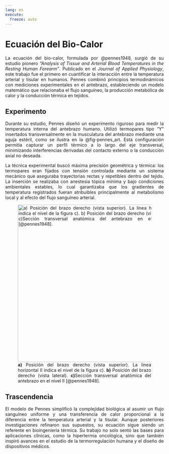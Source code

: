 ```yaml
--- 
lang: es
execute: 
  freeze: auto
---
```

# Ecuación del Bio-Calor
::: {style="text-align: justify"}
La ecuación del bio-calor, formulada por @pennes1948, surgió de su estudio pionero *"Analysis of Tissue and Arterial Blood Temperatures in the Resting Human Forearm"*. Publicado en el *Journal of Applied Physiology*, este trabajo fue el primero en cuantificar la interacción entre la temperatura arterial y tisular en humanos. Pennes combinó principios termodinámicos con mediciones experimentales en el antebrazo, estableciendo un modelo matemático que relacionaba el flujo sanguíneo, la producción metabólica de calor y la conducción térmica en tejidos.  

## Experimento
Durante su estudio, Pennes diseñó un experimento riguroso para medir la temperatura interna del antebrazo humano. Utilizó termopares tipo “Y” insertados transversalmente en la musculatura del antebrazo mediante una aguja estéril, como se ilustra en la @fig-pennes_art. Esta configuración permitía capturar un perfil térmico a lo largo del eje transversal, minimizando interferencias derivadas del contacto externo o la conducción axial no deseada.

La técnica experimental buscó máxima precisión geométrica y térmica: los termopares eran fijados con tensión controlada mediante un sistema mecánico que aseguraba trayectorias rectas y repetibles dentro del tejido. La inserción se realizaba con anestesia tópica mínima y bajo condiciones ambientales estables, lo cual garantizaba que los gradientes de temperatura registrados fueran atribuibles principalmente al metabolismo local y al efecto del flujo sanguíneo arterial.

![**a)** Posición del brazo derecho (vista superior). La linea horizontal II indica el nivel de la figura c). **b)** Posición del brazo derecho (vista lateral). **c)**Sección transversal anatómica del antebrazo en el nivel II [@pennes1948].](images/pennes_art.png){#fig-pennes_art fig-align="center" width="500"}

## Trascendencia
El modelo de Pennes simplificó la complejidad biológica al asumir un flujo sanguíneo uniforme y una transferencia de calor proporcional a la diferencia entre la temperatura arterial y la tisular. Aunque posteriores investigaciones refinaron sus supuestos, su ecuación sigue siendo un referente en bioingeniería térmica. Su trabajo no solo sentó las bases para aplicaciones clínicas, como la hipertermia oncológica, sino que también inspiró avances en el estudio de la termorregulación humana y el diseño de dispositivos médicos.
:::